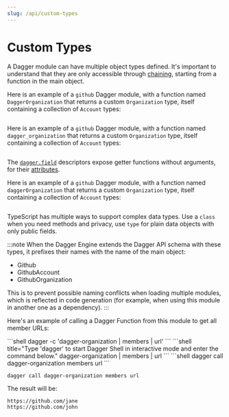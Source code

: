 ```yaml
---
slug: /api/custom-types
---
```


# Custom Types

A Dagger module can have multiple object types defined. It's important to understand that they are only accessible through [chaining](./index.mdx#chaining), starting from a function in the main object.

<Tabs groupId="language">
<TabItem value="Go">

Here is an example of a `github` Dagger module, with a function named `DaggerOrganization`
that returns a custom `Organization` type, itself containing a collection of
`Account` types:

```go file=./snippets/custom-types/go/main.go
```

</TabItem>
<TabItem value="Python">

Here is an example of a `github` Dagger module, with a function named `dagger_organization`
that returns a custom `Organization` type, itself containing a collection of
`Account` types:

```python file=./snippets/custom-types/python/main.py
```

The [`dagger.field`](https://dagger-io.readthedocs.io/en/latest/module.html#dagger.field) descriptors expose getter functions without arguments, for their [attributes](./state.mdx).

</TabItem>
<TabItem value="TypeScript">

Here is an example of a `github` Dagger module, with a function named `daggerOrganization`
that returns a custom `Organization` type, itself containing a collection of
`Account` types:

```typescript file=./snippets/custom-types/typescript/index.ts
```

TypeScript has multiple ways to support complex data types. Use a `class` when you need methods and privacy, use `type` for plain data objects with only public fields.
</TabItem>
</Tabs>

:::note
When the Dagger Engine extends the Dagger API schema with these types, it prefixes
their names with the name of the main object:
- Github
- GithubAccount
- GithubOrganization

This is to prevent possible naming conflicts when loading multiple modules,
which is reflected in code generation (for example, when using this module in
another one as a dependency).
:::

Here's an example of calling a Dagger Function from this module to get all member URLs:

<Tabs groupId="shell">
<TabItem value="System shell">
```shell
dagger -c 'dagger-organization | members | url'
```
</TabItem>
<TabItem value="Dagger Shell">
```shell title="Type 'dagger' to start Dagger Shell in interactive mode and enter the command below."
dagger-organization | members | url
```
</TabItem>
<TabItem value="Dagger CLI">
```shell
dagger call dagger-organization members url
```
</TabItem>
</Tabs>


```shell
dagger call dagger-organization members url
```

The result will be:

```
https://github.com/jane
https://github.com/john
```
